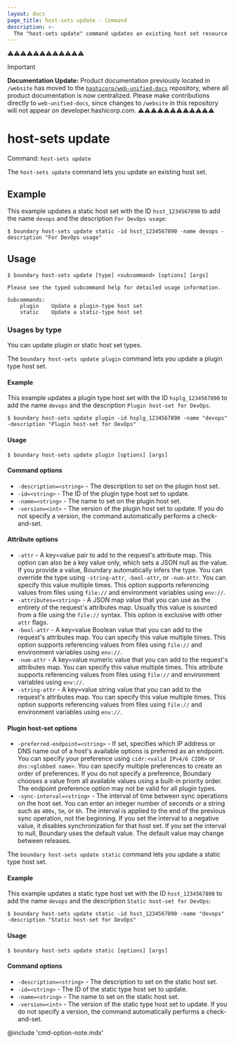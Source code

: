 ```yaml
---
layout: docs
page_title: host-sets update - Command
description: >-
  The "host-sets update" command updates an existing host set resource.
---
```


⚠️⚠️⚠️⚠️⚠️⚠️⚠️⚠️⚠️⚠️⚠️⚠️
> [!IMPORTANT]  
> **Documentation Update:** Product documentation previously located in `/website` has moved to the [`hashicorp/web-unified-docs`](https://github.com/hashicorp/web-unified-docs) repository, where all product documentation is now centralized. Please make contributions directly to `web-unified-docs`, since changes to `/website` in this repository will not appear on developer.hashicorp.com.
⚠️⚠️⚠️⚠️⚠️⚠️⚠️⚠️⚠️⚠️⚠️⚠️

# host-sets update

Command: `host-sets update`

The `host-sets update` command lets you update an existing host set.

## Example

This example updates a static host set with the ID `hsst_1234567890` to add the name `devops` and the description `For DevOps usage`:

```shell-session
$ boundary host-sets update static -id hsst_1234567890 -name devops -description "For DevOps usage"
```

## Usage

<CodeBlockConfig hideClipboard>

```shell-session
$ boundary host-sets update [type] <subcommand> [options] [args]

Please see the typed subcommand help for detailed usage information.

Subcommands:
    plugin    Update a plugin-type host set
    static    Update a static-type host set
```

</CodeBlockConfig>

### Usages by type

You can update plugin or static host set types.

<Tabs>
<Tab heading="Plugin">

The `boundary host-sets update plugin` command lets you update a plugin type host set.

#### Example

This example updates a plugin type host set with the ID `hsplg_1234567890` to add the name `devops` and the description `Plugin host-set for DevOps`.

```shell-session
$ boundary host-sets update plugin -id hsplg_1234567890 -name "devops" -description "Plugin host-set for DevOps"
```

#### Usage

<CodeBlockConfig hideClipboard>

```shell-session
$ boundary host-sets update plugin [options] [args]
```

</CodeBlockConfig>

#### Command options

- `-description=<string>` - The description to set on the plugin host set.
- `-id=<string>` - The ID of the plugin type host set to update.
- `-name=<string>` - The name to set on the plugin host set.
- `-version=<int>` - The version of the plugin host set to update.
If you do not specify a version, the command automatically performs a check-and-set.

#### Attribute options

- `-attr` - A key=value pair to add to the request's attribute map.
This option can also be a key value only, which sets a JSON null as the value.
If you provide a value, Boundary automatically infers the type.
You can override the type using `-string-attr`, `-bool-attr`, or `-num-attr`.
You can specify this value multiple times.
This option supports referencing values from files using `file://` and environment variables using `env://`.
- `-attributes=<string>` - A JSON map value that you can use as the entirety of the request's attributes map.
Usually this value is sourced from a file using the `file://` syntax.
This option is exclusive with other `attr` flags.
- `-bool-attr` - A key=value Boolean value that you can add to the request's attributes map.
You can specify this value multiple times.
This option supports referencing values from files using `file://` and environment variables using `env://`.
- `-num-attr` - A key=value numeric value that you can add to the request's attributes map.
You can specify this value multiple times.
This attribute supports referencing values from files using `file://` and environment variables using `env://`.
- `-string-attr` - A key=value string value that you can add to the request's attributes map.
You can specify this value multiple times.
This option supports referencing values from files using `file://` and environment variables using `env://`.

#### Plugin host-set options

- `-preferred-endpoint=<string>` - If set, specifies which IP address or DNS name out of a host's available options is preferred as an endpoint.
You can specify your preference using `cidr:<valid IPv4/6 CIDR>` or `dns:<globbed name>`.
You can specify multiple preferences to create an order of preferences.
If you do not specify a preference, Boundary chooses a value from all available values using a built-in priority order.
The endpoint preference option may not be valid for all plugin types.
- `-sync-interval=<string>` - The interval of time between sync operations on the host set.
You can enter an integer number of seconds or a string such as `400s`, `5m`, or `6h`.
The interval is applied to the end of the previous sync operation, not the beginning.
If you set the interval to a negative value, it disables synchronization for that host set.
If you set the interval to null, Boundary uses the default value.
The default value may change between releases.

</Tab>

<Tab heading="Static">

The `boundary host-sets update static` command lets you update a static type host set.

#### Example

This example updates a static type host set with the ID `hsst_1234567890` to add the name `devops` and the description `Static host-set for DevOps`:

```shell-session
$ boundary host-sets update static -id hsst_1234567890 -name "devops" -description "Static host-set for DevOps"
```

#### Usage

<CodeBlockConfig hideClipboard>

```shell-session
$ boundary host-sets update static [options] [args]
```

</CodeBlockConfig>

#### Command options

- `-description=<string>` - The description to set on the static host set.
- `-id=<string>` - The ID of the static type host set to update.
- `-name=<string>` - The name to set on the static host set.
- `-version=<int>` - The version of the static type host set to update.
If you do not specify a version, the command automatically performs a check-and-set.

</Tab>
</Tabs>

@include 'cmd-option-note.mdx'